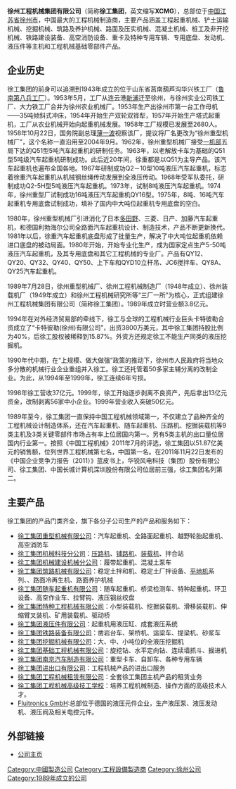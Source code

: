 {{Infobox Company
| name             = 徐工集团
| name_en          =Xuzhou Construction Machinery Group
| logo             = XCMG logo.png
| caption          =
| type             = [[国有企业|国有企业]]
| fate             =
| predecessor      =
| successor        =
| foundation       = 1989年7月
| founder          = 
| defunct          =
| location         = {{CHN}}[[江苏省|江苏省]][[徐州市|徐州市]]经济开发区工业一区
| locations        = 
| area_served      = 
| company_slogan   = 担大任 行大道 成大器
| key_people       = [[王民_(1954年)|王民]]（[[董事長|董事長]]）
| industry         = [[工程机械|工程机械]]
| products         = 起重机械<br>土方机械<br>筑路机械<br>桩工机械<br>铁路建设机械<br>重型卡车<br>专用车辆<br>底盘、发动机、液压件等基础零部件
| services         = 
| revenue          = {{increase}}51.87亿[[美元|美元]]（[[2011年7月|2011年7月]]）
| operating_income =
| net_income       =
| aum              =
| assets           =
| equity           =
| owner            =
| num_employees    =
| parent           =
| divisions        =
| subsid           = [[徐工集团工程机械股份有限公司|徐工集团工程机械股份有限公司]]<br>[[徐工集团挖掘机械有限公司|徐工集团挖掘机械有限公司]]<br>[[徐州徐工基础工程机械有限公司|徐州徐工基础工程机械有限公司]]<br>[[南京徐工汽车制造有限公司|南京徐工汽车制造有限公司]]<br>[[江苏徐工工程机械租赁有限公司|江苏徐工工程机械租赁有限公司]]<br>[[江苏徐工斗山发动机有限公司|江苏徐工斗山发动机有限公司]]<br>[[徐州派特控制技术有限公司|徐州派特控制技术有限公司]]
| homepage         = http://www.xcmg.com
| footnotes        =
| intl             =
}}
'''徐州工程机械集团有限公司'''（简称'''徐工集团'''，英文缩写'''XCMG'''），总部位于[[中国|中国]][[江苏省|江苏省]][[徐州市|徐州市]]，中国最大的工程机械制造商，主要产品涵盖工程起重机械、铲土运输机械、挖掘机械、筑路及养护机械、路面及压实机械、混凝土机械、桩工及非开挖机械、铁路建设装备、高空消防设备、重卡及特种专用车辆、专用底盘、发动机、液压件等主机和工程机械基础零部件产品。

== 企业历史 ==
徐工集团的前身可以追溯到1943年成立的位于山东省莒南葫芦沟华兴铁工厂（[[鲁南第八兵工厂|鲁南第八兵工厂]]）。1953年5月，工厂从连云港[[新浦|新浦]]迁至徐州，与徐州实业公司铁工厂、大力铁工厂合并为徐州农业机械厂。1953年生产出徐州市第一台工作母机——35吨倾斜式冲床，1954年开始生产双轮双铧犁，1957年开始生产塔式起重机，工厂从农业机械开始向起重机械发展。1958年工厂规模已发展至2680人。1958年10月22日，国务院副总理[[薄一波|薄一波]]视察该厂，提议将厂名更改为“徐州重型机械厂”，这个名称一直沿用至2004年9月。1962年，徐州重型机械厂接受[[一机部|一机部]]五局下达的Q51型5吨汽车起重机的研制任务。1963年，以老解放卡车为基础的Q51型5吨级汽车起重机研制成功。此后近20年间，徐重都是以Q51为主导产品。该汽车起重机也遍布全国各地。1967年研制成功Q2－10型10吨液压汽车起重机，标志着徐重汽车起重机从机械钢丝绳传动发展到全液压传动。1968年受军队委托，研制成功Q2-5H型5吨液压汽车起重机。1973年，试制8吨液压汽车起重机。1974年，徐州重型厂试制成功16吨液压汽车起重机QY16型。1975年，8吨、16吨汽车起重机专用底盘试制成功，填补了国内中大吨位起重机专用底盘的空白。 

1980年，徐州重型机械厂引进消化了日本[[多田野|多田野]]、三菱、日产、加藤汽车起重机，和德国利勃海尔公司全路面汽车起重机设计、制造技术，产品不断更新换代。1981年以后，徐重汽车起重机底盘形成了批量生产，解决了中大吨位起重机依赖进口底盘的被动局面。1980年开始，开始专业化生产，成为国家定点生产5-50吨液压汽车起重机，及其专用底盘和其它工程机械的专业厂。产品有QY12、QY20、QY32、QY40、QY50、上下车和QYD10立杆吊、JC6搅拌车、QY8A、QY25汽车起重机。

1989年7月28日，徐州重型机械厂、徐州工程机械制造厂（1948年成立）、徐州装载机厂（1949年成立）和徐州工程机械研究所等“三厂一所”为核心，正式组建徐州工程机械集团有限公司（简称徐工集团）。1989年成立时营业额3.8亿元。

1994年在对外经济贸易部的牵线下，徐工与全球的工程机械行业巨头卡特彼勒合资成立了“卡特彼勒(徐州)有限公司”，出资3800万美元，其中徐工集团持股比例为40%，后徐工股权被稀释到15.87%。外资方还规定徐工不能生产同类的液压挖掘机。

1990年代中期，在“上规模、做大做强”政策的推动下，徐州市人民政府将当地众多分散的机械行业企业重组并入徐工。徐工还托管着50多家主辅分离的改制企业。为此，从1994年至1999年，徐工连续6年亏损。

1998年徐工营收37亿元。1999年，徐工开始逐步剥离不良资产，先后拿出13亿元资金，改制剥离56家中小企业。1999年营业收入突破50亿元。

1989年至今，徐工集团一直保持中国工程机械领域第一，不仅建立了品种齐全的工程机械设计制造体系，还在汽车起重机、随车起重机、压路机、挖掘装载机等9类主机及3类关键零部件市场占有率上位居国内第一。另有5类主机的出口量位居国内行业第一。按照《中国工程机械》2011年7月的评选，徐工集团以51.87亿美元的销售额，位列世界工程机械第七名，中国第一名。在2011年11月22日发布的《中国企业竞争力报告（2011）》蓝皮书上，华锐风电科技（集团）股份有限公司、徐工集团、中国长城计算机深圳股份有限公司位居前三强，徐工集团名列第二。

==主要产品==
徐工集团的产品门类齐全，旗下各分子公司生产的产品和服务如下：
*[[徐工集团重型机械有限公司|徐工集团重型机械有限公司]]：汽车起重机、全路面起重机、越野轮胎起重机、高空消防车
*[[徐工集团机械科技分公司|徐工集团机械科技分公司]]：[[压路机|压路机]]、[[铺路机|铺路机]]、[[装载机|装载机]]、拌合站
*[[徐工集团机械建设机械分公司|徐工集团机械建设机械分公司]]：履带起重机、混凝土泵车
*[[徐工集团筑路机械有限公司|徐工集团筑路机械有限公司]]：稳定土拌和机、稳定土厂拌设备、[[平地机|平地机]]系列、{{link-en|路面铣刨机|Pavement milling}}、路面冷再生机、路面养护机械
*[[徐工集团随车起重机有限公司|徐工集团随车起重机有限公司]]：随车起重机、桥梁检测车、特种起重机、环卫设备、高空作业车、拉臂钩、液压钢丝绞盘
*[[徐工集团特种工程机械有限公司|徐工集团特种工程机械有限公司]]：小型装载机、挖掘装载机、滑移装载机、伸缩臂叉装机、矿用装载机、驱动桥
*[[徐工集团液压件有限公司|徐工集团液压件有限公司]]：起重机用液压缸、成套液压系统
*[[徐工集团铁路装备有限公司|徐工集团铁路装备有限公司]]：凿岩台车、架桥机、运梁车、提梁机、砂浆车
*[[徐工集团挖掘机械有限公司|徐工集团挖掘机械有限公司]]：大、中、小吨位的全液压挖掘机
*[[徐工集团基础工程机械有限公司|徐工集团基础工程机械有限公司]]：旋挖钻、水平定向钻、连续墙抓斗、掘进机
*[[徐工集团南京汽车制造有限公司|徐工集团南京汽车制造有限公司]]：重型卡车、自卸车、各种专用车辆
*[[徐工集团进出口有限公司|徐工集团进出口有限公司]]：工程机械产品的进出口服务
*[[徐工集团工程机械租赁有限公司|徐工集团工程机械租赁有限公司]]：全套徐工集团主机产品的租赁业务
*[[徐工集团工程机械高级技工学校|徐工集团工程机械高级技工学校]]：培养工程机械制造、操作方面的高级技术人才。
*[[Fluitronics_GmbH|Fluitronics GmbH]]:总部位于德国的液压元件企业，生产液压泵、液压发动机、液压阀及相关电控元件。

==外部链接==
*[https://web.archive.org/web/20120106124909/http://www.xcmg.com/zh-cn/ 公司主页]

{{中国重型机械制造商}}
{{工程机械}}
{{CSI-300}}

[[Category:中國製造公司|Category:中國製造公司]]
[[Category:工程設備製造商|Category:工程設備製造商]]
[[Category:徐州公司|Category:徐州公司]]
[[Category:1989年成立的公司|Category:1989年成立的公司]]